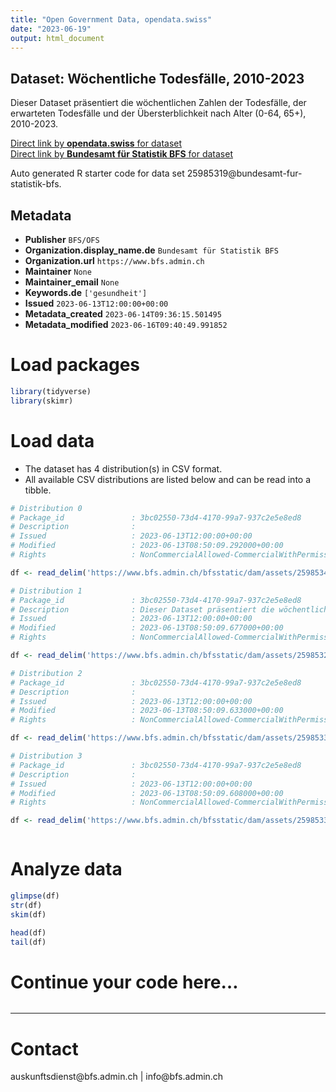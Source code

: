 ```yaml
---
title: "Open Government Data, opendata.swiss"
date: "2023-06-19"
output: html_document
---
```


## Dataset: Wöchentliche Todesfälle, 2010-2023

Dieser Dataset präsentiert die wöchentlichen Zahlen der Todesfälle, der erwarteten Todesfälle und der Übersterblichkeit nach Alter (0-64, 65+), 2010-2023.

[Direct link by **opendata.swiss** for dataset](https://opendata.swiss/de/dataset/wochentliche-todesfalle-2010-2023)<br>
[Direct link by **Bundesamt für Statistik BFS** for dataset](https://www.bfs.admin.ch/asset/de/ts-d-14.03.04.03-wr)

Auto generated R starter code for data set 25985319@bundesamt-fur-statistik-bfs.

## Metadata

- **Publisher** `BFS/OFS`
- **Organization.display_name.de** `Bundesamt für Statistik BFS`
- **Organization.url** `https://www.bfs.admin.ch`
- **Maintainer** `None`
- **Maintainer_email** `None`
- **Keywords.de** `['gesundheit']`
- **Issued** `2023-06-13T12:00:00+00:00`
- **Metadata_created** `2023-06-14T09:36:15.501495`
- **Metadata_modified** `2023-06-16T09:40:49.991852`


# Load packages

```r

library(tidyverse)
library(skimr)

```

# Load data

-   The dataset has 4 distribution(s) in CSV format.
-   All available CSV distributions are listed below and can be read into a tibble.

```r

# Distribution 0
# Package_id               : 3bc02550-73d4-4170-99a7-937c2e5e8ed8
# Description              : 
# Issued                   : 2023-06-13T12:00:00+00:00
# Modified                 : 2023-06-13T08:50:09.292000+00:00
# Rights                   : NonCommercialAllowed-CommercialWithPermission-ReferenceRequired

df <- read_delim('https://www.bfs.admin.ch/bfsstatic/dam/assets/25985341/master')

# Distribution 1
# Package_id               : 3bc02550-73d4-4170-99a7-937c2e5e8ed8
# Description              : Dieser Dataset präsentiert die wöchentlichen Zahlen der Todesfälle, der erwarteten Todesfälle und der Übersterblichkeit nach Alter (0-64, 65+), 2010-2023.
# Issued                   : 2023-06-13T12:00:00+00:00
# Modified                 : 2023-06-13T08:50:09.677000+00:00
# Rights                   : NonCommercialAllowed-CommercialWithPermission-ReferenceRequired

df <- read_delim('https://www.bfs.admin.ch/bfsstatic/dam/assets/25985327/master')

# Distribution 2
# Package_id               : 3bc02550-73d4-4170-99a7-937c2e5e8ed8
# Description              : 
# Issued                   : 2023-06-13T12:00:00+00:00
# Modified                 : 2023-06-13T08:50:09.633000+00:00
# Rights                   : NonCommercialAllowed-CommercialWithPermission-ReferenceRequired

df <- read_delim('https://www.bfs.admin.ch/bfsstatic/dam/assets/25985334/master')

# Distribution 3
# Package_id               : 3bc02550-73d4-4170-99a7-937c2e5e8ed8
# Description              : 
# Issued                   : 2023-06-13T12:00:00+00:00
# Modified                 : 2023-06-13T08:50:09.608000+00:00
# Rights                   : NonCommercialAllowed-CommercialWithPermission-ReferenceRequired

df <- read_delim('https://www.bfs.admin.ch/bfsstatic/dam/assets/25985339/master')



```

# Analyze data

```r

glimpse(df)
str(df)
skim(df)

head(df)
tail(df)

```

# Continue your code here...

```r

```

------------------------------------------------------------------------

# Contact

auskunftsdienst@bfs.admin.ch | info@bfs.admin.ch
